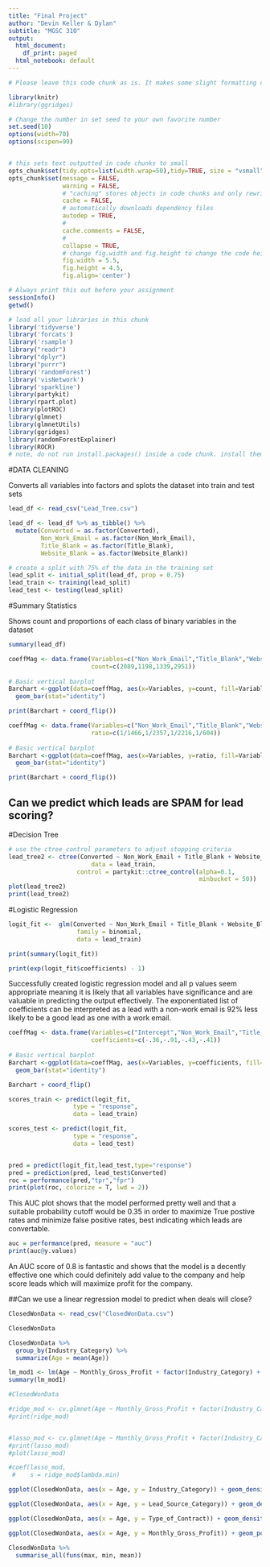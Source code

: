```yaml
---
title: "Final Project"
author: "Devin Keller & Dylan"
subtitle: "MGSC 310"
output:
  html_document:
    df_print: paged
  html_notebook: default
---
```


```r

# Please leave this code chunk as is. It makes some slight formatting changes to alter the output to be more aesthetically pleasing. 

library(knitr)
#library(ggridges)

# Change the number in set seed to your own favorite number
set.seed(10)
options(width=70)
options(scipen=99)


# this sets text outputted in code chunks to small
opts_chunk$set(tidy.opts=list(width.wrap=50),tidy=TRUE, size = "vsmall")  
opts_chunk$set(message = FALSE,                                          
               warning = FALSE,
               # "caching" stores objects in code chunks and only rewrites if you change things
               cache = FALSE,                               
               # automatically downloads dependency files
               autodep = TRUE,
               # 
               cache.comments = FALSE,
               # 
               collapse = TRUE,
               # change fig.width and fig.height to change the code height and width by default
               fig.width = 5.5,  
               fig.height = 4.5,
               fig.align='center')


```

```r

# Always print this out before your assignment
sessionInfo()
getwd()

```


<!-- ### start answering your problem set here -->
<!-- You may export your homework in either html or pdf, with the former usually being easier. 
     To export or compile your Rmd file: click above on 'Knit' then 'Knit to HTML' -->
<!-- Be sure to submit both your .Rmd file and the compiled .html or .pdf file for full credit -->


```r

# load all your libraries in this chunk 
library('tidyverse')
library('forcats')
library('rsample')
library("readr")
library("dplyr")
library("purrr")
library('randomForest')
library('visNetwork')
library('sparkline')
library(partykit)
library(rpart.plot)  
library(plotROC)
library(glmnet)
library(glmnetUtils)
library(ggridges)
library(randomForestExplainer)
library(ROCR)
# note, do not run install.packages() inside a code chunk. install them in the console outside of a code chunk. 

```



#DATA CLEANING

Converts all variables into factors and splots the dataset into train and test sets

```r
lead_df <- read_csv("Lead_Tree.csv")

lead_df <- lead_df %>% as_tibble() %>%
  mutate(Converted = as.factor(Converted),
         Non_Work_Email = as.factor(Non_Work_Email),
         Title_Blank = as.factor(Title_Blank),
         Website_Blank = as.factor(Website_Blank))

# create a split with 75% of the data in the training set
lead_split <- initial_split(lead_df, prop = 0.75)
lead_train <- training(lead_split)
lead_test <- testing(lead_split)


```


#Summary Statistics

Shows count and proportions of each class of binary variables in the dataset

```r


summary(lead_df)

coeffMag <- data.frame(Variables=c("Non_Work_Email","Title_Blank","Website Blank", "Converted"), 
                       count=c(2089,1198,1339,2951))
  
# Basic vertical barplot
Barchart <-ggplot(data=coeffMag, aes(x=Variables, y=count, fill=Variables))+
  geom_bar(stat="identity")

print(Barchart + coord_flip())

coeffMag <- data.frame(Variables=c("Non_Work_Email","Title_Blank","Website Blank", "Converted"), 
                       ratio=c(1/1466,1/2357,1/2216,1/604))
  
# Basic vertical barplot
Barchart <-ggplot(data=coeffMag, aes(x=Variables, y=ratio, fill=Variables))+
  geom_bar(stat="identity")

print(Barchart + coord_flip())

```


## Can we predict which leads are SPAM for lead scoring?

#Decision Tree

```r

# use the ctree_control parameters to adjust stopping criteria
lead_tree2 <- ctree(Converted ~ Non_Work_Email + Title_Blank + Website_Blank, 
                       data = lead_train,
                   control = partykit::ctree_control(alpha=0.1, 
                                                     minbucket = 50))
plot(lead_tree2)
print(lead_tree2)


```


#Logistic Regression

```r

logit_fit <-  glm(Converted ~ Non_Work_Email + Title_Blank + Website_Blank,
                   family = binomial,
                   data = lead_train)

print(summary(logit_fit))

print(exp(logit_fit$coefficients) - 1)

```


Successfully created logistic regression model and all p values seem appropriate meaning it is likely that all variables have significance and are valuable in predicting the output effectively. The exponentiated list of coefficients can be interpreted as a lead with a non-work email is 92% less likely to be a good lead as one with a work email.

```r

coeffMag <- data.frame(Variables=c("Intercept","Non_Work_Email","Title_Blank","Website Blank"), 
                       coefficients=c(-.36,-.91,-.43,-.41))
  
# Basic vertical barplot
Barchart <-ggplot(data=coeffMag, aes(x=Variables, y=coefficients, fill=Variables))+
  geom_bar(stat="identity")

Barchart + coord_flip()


```


```r

scores_train <- predict(logit_fit,
                  type = "response", 
                  data = lead_train)

scores_test <- predict(logit_fit,
                  type = "response", 
                  data = lead_test)


pred = predict(logit_fit,lead_test,type="response")
pred = prediction(pred, lead_test$Converted)
roc = performance(pred,"tpr","fpr")
print(plot(roc, colorize = T, lwd = 2))

```

This AUC plot shows that the model performed pretty well and that a suitable probability cutoff would be 0.35 in order to maximize True postive rates and minimize false positive rates, best indicating which leads are convertable.

```r

auc = performance(pred, measure = "auc")
print(auc@y.values)

```

An AUC score of 0.8 is fantastic and shows that the model is a decently effective one which could definitely add value to the company and help score leads which will maximize profit for the company.





##Can we use a linear regression model to predict when deals will close?

```r
ClosedWonData <- read_csv("ClosedWonData.csv")

ClosedWonData

ClosedWonData %>%
  group_by(Industry_Category) %>%
  summarize(Age = mean(Age)) 

lm_mod1 <- lm(Age ~ Monthly_Gross_Profit + factor(Industry_Category) + Estimated_Annual_Revenue + factor(Lead_Source_Category) + factor(Type_of_Contract) + Total_Value + Contract_Length_Months, data = ClosedWonData)
summary(lm_mod1)

```

```r

#ClosedWonData

#ridge_mod <- cv.glmnet(Age ~ Monthly_Gross_Profit + factor(Industry_Category) + Estimated_Annual_Revenue + factor(Lead_Source_Category) + factor(Type_of_Contract) + Total_Value + Contract_Length_Months, data = ClosedWonData, alpha=0)
#print(ridge_mod)


#lasso_mod <- cv.glmnet(Age ~ Monthly_Gross_Profit + factor(Industry_Category) + Estimated_Annual_Revenue + factor(Lead_Source_Category) + factor(Type_of_Contract) + Total_Value + Contract_Length_Months, data = ClosedWonData, alpha=1)
#print(lasso_mod)
#plot(lasso_mod)

#coef(lasso_mod,
 #    s = ridge_mod$lambda.min)

ggplot(ClosedWonData, aes(x = Age, y = Industry_Category)) + geom_density_ridges2()

ggplot(ClosedWonData, aes(x = Age, y = Lead_Source_Category)) + geom_density_ridges2()

ggplot(ClosedWonData, aes(x = Age, y = Type_of_Contract)) + geom_density_ridges2()

ggplot(ClosedWonData, aes(x = Age, y = Monthly_Gross_Profit)) + geom_point() + geom_smooth(method = "lm", color = "red")


```

```r

ClosedWonData %>%
  summarise_all(funs(max, min, mean))


```




